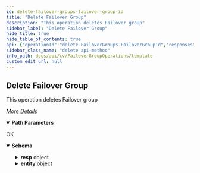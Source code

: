```yaml
---
id: delete-failover-groups-failover-group-id
title: "Delete Failover Group"
description: "This operation deletes Failover group"
sidebar_label: "Delete Failover Group"
hide_title: true
hide_table_of_contents: true
api: {"operationId":"delete-FailoverGroups-FailoverGroupId","responses":{"200":{"description":"OK","content":{"application/json":{"schema":{"type":"object","properties":{"resp":{"type":"object","properties":{"errorMessage":{"type":"string"},"errorCode":{"type":"integer"}}},"entity":{"type":"object","properties":{"vAppId":{"type":"integer"},"vAppName":{"type":"string"}}}},"x-examples":{"Example 1":{"resp":{"errorMessage":"","errorCode":0},"entity":{"vAppId":45,"vAppName":""}}}},"examples":{"Example 1":{"value":{"resp":{"errorMessage":"","errorCode":0},"entity":{"vAppId":45,"vAppName":""}}}}}}}},"description":"This operation deletes Failover group\n\n[_More Details_](http://documentation.commvault.com/commvault/v11/article?p=46510.htm)\n","tags":["Failover Group Operations"],"parameters":[{"schema":{"type":"string"},"name":"FailoverGroupId","in":"path","required":true}],"method":"delete","path":"/FailoverGroups/{FailoverGroupId}","servers":[{"url":"http://{hostname}/webconsole/api","variables":{"hostname":{"default":"localhost","description":"Webconsole"}}}],"info":{"title":"Template","contact":{},"version":"1.0","description":"Template"},"postman":{"name":"Delete Failover Group","description":{"content":"This operation deletes Failover group\n\n[_More Details_](http://documentation.commvault.com/commvault/v11/article?p=46510.htm)\n","type":"text/plain"},"url":{"path":["FailoverGroups",":FailoverGroupId"],"host":["{{baseUrl}}"],"query":[],"variable":[{"disabled":false,"description":{"content":"(Required) ","type":"text/plain"},"type":"any","value":"","key":"FailoverGroupId"}]},"header":[{"key":"Accept","value":"application/json"}],"method":"DELETE"}}
sidebar_class_name: "delete api-method"
info_path: docs/api/cv/FailoverGroupOperations/template
custom_edit_url: null
---
```



## Delete Failover Group



This operation deletes Failover group

[_More Details_](http://documentation.commvault.com/commvault/v11/article?p=46510.htm)


<details style={{"marginBottom":"1rem"}} data-collapsed={false} open={true}><summary style={{}}><strong>Path Parameters</strong></summary><div><ul><ParamsItem className={"paramsItem"} param={{"schema":{"type":"string"},"name":"FailoverGroupId","in":"path","required":true}}></ParamsItem></ul></div></details><div><ApiTabs><TabItem label={"200"} value={"200"}><div>

OK

</div><div><MimeTabs schemaType={"response"}><TabItem label={"application/json"} value={"application/json"}><SchemaTabs><TabItem label={"Schema"} value={"Schema"}><details style={{}} data-collapsed={false} open={true}><summary style={{"textAlign":"left"}}><strong>Schema</strong></summary><div style={{"textAlign":"left","marginLeft":"1rem"}}></div><ul style={{"marginLeft":"1rem"}}><SchemaItem collapsible={true} className={"schemaItem"}><details style={{}}><summary style={{}}><strong>resp</strong><span style={{"opacity":"0.6"}}> object</span></summary><div style={{"marginLeft":"1rem"}}><SchemaItem collapsible={false} name={"errorMessage"} required={false} deprecated={undefined} schemaDescription={undefined} schemaName={"string"} qualifierMessage={undefined} defaultValue={undefined}></SchemaItem><SchemaItem collapsible={false} name={"errorCode"} required={false} deprecated={undefined} schemaDescription={undefined} schemaName={"integer"} qualifierMessage={undefined} defaultValue={undefined}></SchemaItem></div></details></SchemaItem><SchemaItem collapsible={true} className={"schemaItem"}><details style={{}}><summary style={{}}><strong>entity</strong><span style={{"opacity":"0.6"}}> object</span></summary><div style={{"marginLeft":"1rem"}}><SchemaItem collapsible={false} name={"vAppId"} required={false} deprecated={undefined} schemaDescription={undefined} schemaName={"integer"} qualifierMessage={undefined} defaultValue={undefined}></SchemaItem><SchemaItem collapsible={false} name={"vAppName"} required={false} deprecated={undefined} schemaDescription={undefined} schemaName={"string"} qualifierMessage={undefined} defaultValue={undefined}></SchemaItem></div></details></SchemaItem></ul></details></TabItem><TabItem label={"Example (from schema)"} value={"Example (from schema)"}><ResponseSamples responseExample={"{\n  \"resp\": {\n    \"errorMessage\": \"string\",\n    \"errorCode\": 0\n  },\n  \"entity\": {\n    \"vAppId\": 0,\n    \"vAppName\": \"string\"\n  }\n}"} language={"json"}></ResponseSamples></TabItem><TabItem label={" Example 1"} value={" Example 1"}><ResponseSamples responseExample={"{\n  \"resp\": {\n    \"errorMessage\": \"\",\n    \"errorCode\": 0\n  },\n  \"entity\": {\n    \"vAppId\": 45,\n    \"vAppName\": \"\"\n  }\n}"} language={"json"}></ResponseSamples></TabItem></SchemaTabs></TabItem></MimeTabs></div></TabItem></ApiTabs></div>
      